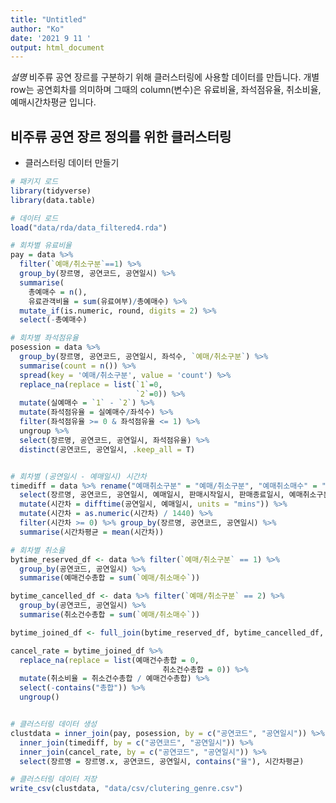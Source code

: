 ---
title: "Untitled"
author: "Ko"
date: '2021 9 11 '
output: html_document
---

*설명*
비주류 공연 장르를 구분하기 위해 클러스터링에 사용할 데이터를 만듭니다.
개별 row는 공연회차를 의미하며 그때의 column(변수)은 유료비율, 좌석점유율, 취소비율, 예매시간차평균 입니다.

## 비주류 공연 장르 정의를 위한 클러스터링
* 클러스터링 데이터 만들기
```{r}
# 패키지 로드
library(tidyverse)
library(data.table)

# 데이터 로드
load("data/rda/data_filtered4.rda")
```


```{r}
# 회차별 유료비율
pay = data %>%
  filter(`예매/취소구분`==1) %>% 
  group_by(장르명, 공연코드, 공연일시) %>% 
  summarise(
    총예매수 = n(),
    유료관객비율 = sum(유료여부)/총예매수) %>%
  mutate_if(is.numeric, round, digits = 2) %>% 
  select(-총예매수)

# 회차별 좌석점유율
posession = data %>%
  group_by(장르명, 공연코드, 공연일시, 좌석수, `예매/취소구분`) %>%
  summarise(count = n()) %>%
  spread(key = '예매/취소구분', value = 'count') %>% 
  replace_na(replace = list(`1`=0,
                            `2`=0)) %>% 
  mutate(실예매수 = `1` - `2`) %>%
  mutate(좌석점유율 = 실예매수/좌석수) %>%
  filter(좌석점유율 >= 0 & 좌석점유율 <= 1) %>%
  ungroup %>% 
  select(장르명, 공연코드, 공연일시, 좌석점유율) %>% 
  distinct(공연코드, 공연일시, .keep_all = T)


# 회차별 (공연일시 - 예매일시) 시간차
timediff = data %>% rename("예매취소구분" = "예매/취소구분", "예매취소매수" = "예매/취소매수") %>% 
  select(장르명, 공연코드, 공연일시, 예매일시, 판매시작일시, 판매종료일시, 예매취소구분, 예매취소매수) %>% 
  mutate(시간차 = difftime(공연일시, 예매일시, units = "mins")) %>%
  mutate(시간차 = as.numeric(시간차) / 1440) %>% 
  filter(시간차 >= 0) %>% group_by(장르명, 공연코드, 공연일시) %>% 
  summarise(시간차평균 = mean(시간차))

# 회차별 취소율
bytime_reserved_df <- data %>% filter(`예매/취소구분` == 1) %>%
  group_by(공연코드, 공연일시) %>%
  summarise(예매건수총합 = sum(`예매/취소매수`))

bytime_cancelled_df <- data %>% filter(`예매/취소구분` == 2) %>%
  group_by(공연코드, 공연일시) %>%
  summarise(취소건수총합 = sum(`예매/취소매수`))

bytime_joined_df <- full_join(bytime_reserved_df, bytime_cancelled_df, by = c("공연코드", "공연일시"))

cancel_rate = bytime_joined_df %>% 
  replace_na(replace = list(예매건수총합 = 0,
                                  취소건수총합 = 0)) %>% 
  mutate(취소비율 = 취소건수총합 / 예매건수총합) %>% 
  select(-contains("총합")) %>% 
  ungroup()


# 클러스터링 데이터 생성
clustdata = inner_join(pay, posession, by = c("공연코드", "공연일시")) %>%
  inner_join(timediff, by = c("공연코드", "공연일시")) %>% 
  inner_join(cancel_rate, by = c("공연코드", "공연일시")) %>% 
  select(장르명 = 장르명.x, 공연코드, 공연일시, contains("율"), 시간차평균)

# 클러스터링 데이터 저장
write_csv(clustdata, "data/csv/clutering_genre.csv")
```